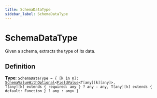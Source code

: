 ```yaml
---
title: SchemaDataType
sidebar_label: SchemaDataType
---
```


# SchemaDataType

Given a schema, extracts the type of its data.

## Definition

**Type:** <code>SchemaDataType = &#123; [k in K]: [SchemaValueWithOptional](/api/types/schemavaluewithoptional)&lt;[FieldValue](/api/types/fieldvalue)&lt;T[any][k][any]&gt;, T[any][k] extends &#123; required: any &#125; ? any : any, T[any][k] extends &#123; default: Function &#125; ? any : any&gt; &#125;</code>


